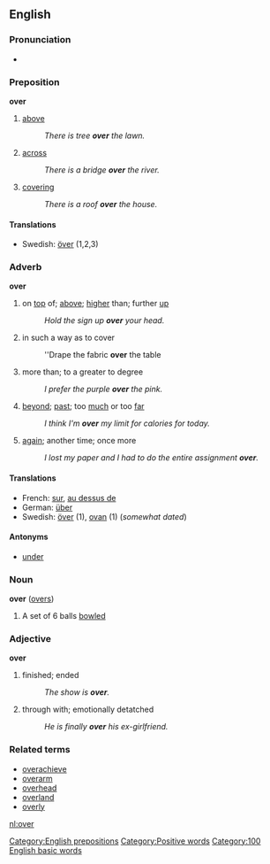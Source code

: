 {{rfc}}
==English==
===Pronunciation===
<!--Please put IPA/SAMPA above the audio, for consistency-->
*{{audio|en-us-over.ogg|Audio (US)}}

===Preposition===
'''over'''
#[[above]]
#:''There is tree '''over''' the lawn.''
#[[across]]
#:''There is a bridge '''over''' the river.''
#[[covering]]
#:''There is a roof '''over''' the house.''

====Translations====
*Swedish: [[över]] (1,2,3)

===Adverb===
'''over'''
#on [[top]] of; [[above]]; [[higher]] than; further [[up]]
#:''Hold the sign up '''over''' your head.''
#in such a way as to cover
#:''Drape the fabric '''over''' the table
#more than; to a greater to degree
#:''I prefer the purple '''over''' the pink.''
#[[beyond]]; [[past]]; too [[much]] or too [[far]]
#:''I think I'm '''over''' my limit for calories for today.''
#[[again]]; another time; once more
#:''I lost my paper and I had to do the entire assignment '''over'''.''

====Translations====
*French: [[sur]], [[au dessus de]]
*German: [[über]]
*Swedish: [[över]] (1), [[ovan]] (1) (''somewhat dated'')

====Antonyms====
*[[under]]

===Noun===
'''over''' ([[overs]])
# {{cricket}} A set of 6 balls [[bowl]]ed

===Adjective===
'''over'''
#finished; ended
#:''The show is '''over'''.''
#through with; emotionally detatched
#:''He is finally '''over''' his ex-girlfriend.''

===Related terms===
*[[overachieve]]
*[[overarm]]
*[[overhead]]
*[[overland]]
*[[overly]]

[[nl:over]]
[[Category:English prepositions]]
[[Category:Positive words]]
[[Category:100 English basic words]]